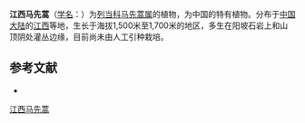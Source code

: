 {{Speciesbox
| name = 江西马先蒿
| status = 
| status_system = 
| image =
| genus = Pedicularis
| species = kiangsiensis
| authority = Tsoong et Cheng f.
}}

'''江西马先蒿'''（[[学名|学名]]：{{lang|la|''Pedicularis kiangsiensis''}}）为[[列当科|列当科]][[马先蒿属|马先蒿属]]的植物，为中国的特有植物。分布于[[中国大陆|中国大陆]]的[[江西|江西]]等地，生长于海拔1,500米至1,700米的地区，多生在阳坡石岩上和山顶阴处灌丛边缘，目前尚未由人工引种栽培。

== 参考文献 ==
<div class="references-small">
* {{cite web| url =http://www.bioinfo.cn/db05/KmzwSpecies.php?action=view&id=21327| title =江西马先蒿| work =《中国高等植物数据库全库》| publisher =中国科学院微生物研究所| author =昆明植物研究所| accessdate =2009-02-25| deadurl =yes| archiveurl =https://web.archive.org/web/20160305083709/http://www.bioinfo.cn/db05/KmzwSpecies.php?action=view&id=21327| archivedate =2016-03-05}}
</div>
{{Taxonbar|from=Q11135447}}

[[Category:马先蒿属|江西马先蒿]]


{{植物小作品}}